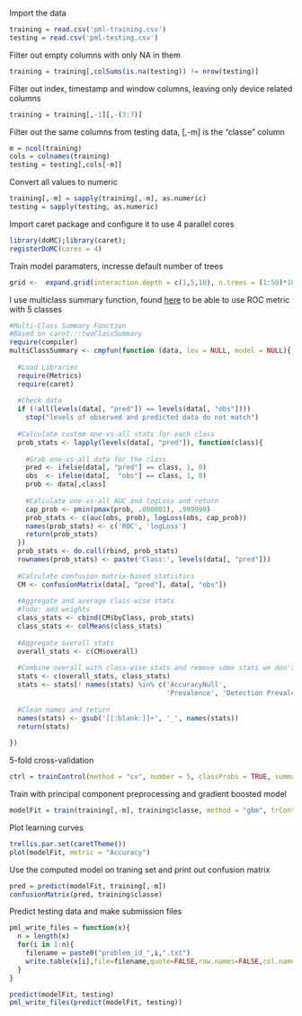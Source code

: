 Import the data
```r
training = read.csv('pml-training.csv')
testing = read.csv('pml-testing.csv')
```

Filter out empty columns with only NA in them
```r
training = training[,colSums(is.na(testing)) != nrow(testing)]
```

Filter out index, timestamp and window columns, leaving only device related columns
```r
training = training[,-1][,-(3:7)]
```

Filter out the same columns from testing data, [,-m] is the "classe" column
```r
m = ncol(training)
cols = colnames(training)
testing = testing[,cols[-m]]
```

Convert all values to numeric
```r
training[,-m] = sapply(training[,-m], as.numeric)
testing = sapply(testing, as.numeric)
```

Import caret package and configure it to use 4 parallel cores
```r
library(doMC);library(caret);
registerDoMC(cores = 4)
```

Train model paramaters, incresse default number of trees
```r
grid <-  expand.grid(interaction.depth = c(1,5,10), n.trees = (1:50)*10, shrinkage = 0.1)
```

I use multiclass summary function, found [here](https://gist.github.com/zachmayer/3061272) to be able to use ROC metric with 5 classes
```r
#Multi-Class Summary Function
#Based on caret:::twoClassSummary
require(compiler)
multiClassSummary <- cmpfun(function (data, lev = NULL, model = NULL){
  
  #Load Libraries
  require(Metrics)
  require(caret)
  
  #Check data
  if (!all(levels(data[, "pred"]) == levels(data[, "obs"]))) 
    stop("levels of observed and predicted data do not match")
  
  #Calculate custom one-vs-all stats for each class
  prob_stats <- lapply(levels(data[, "pred"]), function(class){
    
    #Grab one-vs-all data for the class
    pred <- ifelse(data[, "pred"] == class, 1, 0)
    obs  <- ifelse(data[,  "obs"] == class, 1, 0)
    prob <- data[,class]
    
    #Calculate one-vs-all AUC and logLoss and return
    cap_prob <- pmin(pmax(prob, .000001), .999999)
    prob_stats <- c(auc(obs, prob), logLoss(obs, cap_prob))
    names(prob_stats) <- c('ROC', 'logLoss')
    return(prob_stats) 
  })
  prob_stats <- do.call(rbind, prob_stats)
  rownames(prob_stats) <- paste('Class:', levels(data[, "pred"]))
  
  #Calculate confusion matrix-based statistics
  CM <- confusionMatrix(data[, "pred"], data[, "obs"])
  
  #Aggregate and average class-wise stats
  #Todo: add weights
  class_stats <- cbind(CM$byClass, prob_stats)
  class_stats <- colMeans(class_stats)
  
  #Aggregate overall stats
  overall_stats <- c(CM$overall)
  
  #Combine overall with class-wise stats and remove some stats we don't want 
  stats <- c(overall_stats, class_stats)
  stats <- stats[! names(stats) %in% c('AccuracyNull', 
                                       'Prevalence', 'Detection Prevalence')]
  
  #Clean names and return
  names(stats) <- gsub('[[:blank:]]+', '_', names(stats))
  return(stats)
  
})
```

5-fold cross-validation
```r
ctrl = trainControl(method = "cv", number = 5, classProbs = TRUE, summaryFunction = multiClassSummary)
```

Train with principal component preprocessing and gradient boosted model
```r
modelFit = train(training[,-m], training$classe, method = "gbm", trControl = ctrl, tuneGrid = grid, metric = "ROC", preProcess = "pca", verbose = FALSE)
```

Plot learning curves
```r
trellis.par.set(caretTheme())
plot(modelFit, metric = "Accuracy")
```

Use the computed model on traning set and print out confusion matrix
```r
pred = predict(modelFit, training[,-m])
confusionMatrix(pred, training$classe)
```

Predict testing data and make submission files
```r
pml_write_files = function(x){
  n = length(x)
  for(i in 1:n){
    filename = paste0("problem_id_",i,".txt")
    write.table(x[i],file=filename,quote=FALSE,row.names=FALSE,col.names=FALSE)
  }
}
```

```r
predict(modelFit, testing)
pml_write_files(predict(modelFit, testing))
```

